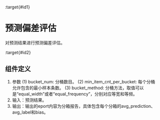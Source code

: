 :target{#id1}

# 预测偏差评估

对预测结果进行预测偏差评估。

:target{#id2}

## 组件定义

1. 参数
   (1) bucket\_num: 分桶数目。
   (2) min\_item\_cnt\_per\_bucket: 每个分桶允许包含的最小样本条数。
   (3) bucket\_method: 分桶方法，取值可以是“equal\_width”或者“equal\_frequency”，分别对应等宽和等频。
2. 输入：预测结果。
3. 输出：输出的eport内容为分箱报告，具体包含每个分箱的avg\_prediction、avg\_label和bias。
